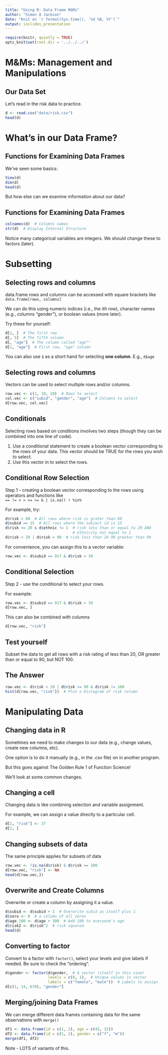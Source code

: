 ```yaml
---
title: "Using R: Data Frame M&Ms"
author: "Simon A Jackson"
date: "Knit on `r format(Sys.time(), '%d %B, %Y')`"
output: ioslides_presentation
---
```


```r
require(knitr, quietly = TRUE)
opts_knit$set(root.dir = '../../../')
```

# M&Ms: Management and Manipulations

## Our Data Set

Let's read in the risk data to practice.

```r
d <- read.csv("data/risk.csv")
head(d)
```

# What's in our Data Frame?

## Functions for Examining Data Frames

We've seen some basics:

```r
View(d)
dim(d)
head(d)
```

But how else can we examine information about our data?

## Functions for Examining Data Frames

```r
colnames(d)  # Columns names
str(d)  # Display Internal Structure
```

Notice many categorical variables are integers. We should change these to factors (later).

# Subsetting

## Selecting rows and columns

data.frame rows and columns can be accessed with square brackets like `data.frame[rows, columns]`

We can do this using numeric indices (i.e., the i*th* row), character names (e.g., columns "gender"), or boolean values (more later).

Try these for yourself:

```r
d[1, ]  # The first row
d[, 5]  # The fifth column
d[, "age"]  # The column called "age""
d[1, "age"]  # First row, "age" column
```

You can also use `$` as a short hand for selecting **one column**. E.g., `d$age`

## Selecting rows and columns

Vectors can be used to select multiple rows and/or columns.

```r
row.vec <- c(1, 10, 20)  # Rows to select
col.vec <- c("subid", "gender", "age")  # Columns to select
d[row.vec, col.vec]
```

## Conditionals

Selecting rows based on conditions involves two steps (though they can be combined into one line of code).

1. Use a conditional statement to create a boolean vector corresponding to the rows of your data. This vector should be TRUE for the rows you wish to select.
2. Use this vector in to select the rows.

## Conditional Row Selection

Step 1 - creating a boolean vector corresponding to the rows using operators and functions like  
`== != < > <= >= & | is.na() ! %in%`

For example, try:

```r
d$risk > 80  # All rows where risk is grater than 80
d$subid == 15  # All rows where the subject id is 15
d$risk <= 20 & d$ethnic != 1  # risk less than or equal to 20 AND
                              # ethnicity not equal to 1
d$risk < 20 | d$risk > 90  # risk less than 20 OR greater than 90
```

For convenience, you can assign this to a vector variable:

```r
row.vec <- d$subid == 917 & d$risk > 30
```

## Conditional Selection

Step 2 - use the conditional to select your rows.

For example:

```r
row.vec <- d$subid == 917 & d$risk > 30
d[row.vec, ]
```

This can also be combined with columns

```r
d[row.vec, "risk"]
```

## Test yourself

Subset the data to get all rows with a risk rating of less than 20, OR greater than or equal to 90, but NOT 100.

## The Answer

```r
row.vec <- d$risk < 20 | d$risk >= 90 & d$risk != 100
hist(d[row.vec, "risk"])  # Plot a Histogram of risk column
```

# Manipulating Data

## Changing data in R

Sometimes we need to make changes to our data (e.g., change values, create new columns, etc).

One option is to do it manually (e.g., in the .csv file) on in another program.

But this goes against The Golden Rule 1 of Function Science!

We'll look at some common changes.

## Changing a cell

Changing data is like combining selection and variable assignment.

For example, we can assign a value directly to a particular cell.

```r
d[1, "risk"] <- 37
d[1, ]
```

## Changing subsets of data

The same principle applies for subsets of data

```r
row.vec <- !is.na(d$risk) & d$risk == 100
d[row.vec, "risk"] <- NA
head(d[row.vec,])
```

## Overwrite and Create Columns

Overwrite or create a column by assigning it a value.

```r
d$subid <- d$subid + 1  # Overwrite subid as itself plus 1
d$zero <- 0  # a column of all zeros
d$age.100 <- d$age + 100  # Add 100 to everyone's age
d$risk2 <- d$risk^2  # risk squared
head(d)
```

## Converting to factor

Convert to a factor with `factor()`, select your levels and give labels if needed. Be sure to check the "ordering".

```r
d$gender <- factor(d$gender,  # A vector (itself in this case)
                   levels = c(0, 1),  # Unique values in vector
                   labels = c("female", "male"))  # Labels to assign
d[c(1, 14, 670), "gender"]
```

## Merging/joining Data Frames

We can merge different data frames containing data for the same observations with `merge()`

```r
df1 <- data.frame(id = c(1, 2), age = c(45, 32))
df2 <- data.frame(id = c(1, 2), gender = c("f", "m"))
merge(df1, df2)
```

Note - LOTS of variants of this.